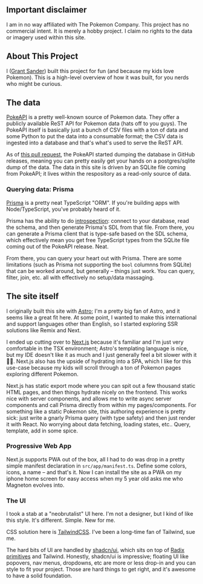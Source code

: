 ## Important disclaimer

I am in no way affiliated with The Pokemon Company. This project has no commercial intent. It is merely a hobby project. I claim no rights to the data or imagery used within this site.

## About This Project

I ([Grant Sander](https://github.com/gksander)) built this project for fun (and because my kids love Pokemon). This is a high-level overview of how it was built, for you nerds who might be curious.

## The data

[PokeAPI](https://pokeapi.co/) is a pretty well-known source of Pokemon data. They offer a publicly available ReST API for Pokemon data (hats off to you guys). The PokeAPI itself is basically just a bunch of CSV files with a ton of data and some Python to put the data into a consumable format; the CSV data is ingested into a database and that's what's used to serve the ReST API.

As of [this pull request](https://github.com/PokeAPI/pokeapi/pull/1196), the PokeAPI started dumping the database in GitHub releases, meaning you can pretty easily get your hands on a postgres/sqlite dump of the data. The data in this site is driven by an SQLite file coming from PokeAPI; it lives within the respository as a read-only source of data.

### Querying data: Prisma

[Prisma](https://www.prisma.io/) is a pretty neat TypeScript "ORM". If you're building apps with Node/TypeScript, you've probably heard of it.

Prisma has the ability to do [introspection](https://www.prisma.io/docs/orm/prisma-schema/introspection): connect to your database, read the schema, and then generate Prisma's SDL from that file. From there, you can generate a Prisma client that is type-safe based on the SDL schema, which effectively mean you get free TypeScript types from the SQLite file coming out of the PokeAPI release. Neat.

From there, you can query your heart out with Prisma. There are some limitations (such as Prisma not supporting the `bool` columnns from SQLite) that can be worked around, but generally – things just work. You can query, filter, join, etc. all with effectively no setup/data massaging.

## The site itself

I originally built this site with [Astro](https://astro.build/); I'm a pretty big fan of Astro, and it seems like a great fit here. At some point, I wanted to make this international and support languages other than English, so I started exploring SSR solutions like Remix and Next.

I ended up cutting over to [Next.js](https://nextjs.org/) because it's familiar and I'm just very comfortable in the TSX environment; Astro's templating language is nice, but my IDE doesn't like it as much and I just generally feel a bit slower with it 🤷‍♂️. Next.js also has the upside of hydrating into a SPA, which I like for this use-case because my kids will scroll through a ton of Pokemon pages exploring different Pokemon.

Next.js has static export mode where you can spit out a few thousand static HTML pages, and then things hydrate nicely on the frontend. This works nice with server components, and allows me to write async server components and call Prisma directly from within my pages/components. For something like a static Pokemon site, this authoring experience is pretty sick: just write a gnarly Prisma query (with type safety) and then just render it with React. No worrying about data fetching, loading states, etc.. Query, template, add in some spice.

### Progressive Web App

Next.js supports PWA out of the box, all I had to do was drop in a pretty simple manifest declaration in `src/app/manifest.ts`. Define some colors, icons, a name – and that's it. Now I can install the site as a PWA on my iphone home screen for easy access when my 5 year old asks me who Magneton evolves into.

### The UI

I took a stab at a "neobrutalist" UI here. I'm not a designer, but I kind of like this style. It's different. Simple. New for me.

CSS solution here is [TailwindCSS](https://tailwindcss.com/). I've been a long-time fan of Tailwind, sue me.

The hard bits of UI are handled by [shadcn/ui](https://ui.shadcn.com/), which sits on top of [Radix primitives](https://www.radix-ui.com/primitives) and Tailwind. Honestly, shadcn/ui is impressive; floating UI like popovers, nav menus, dropdowns, etc are more or less drop-in and you can style to fit your project. Those are hard things to get right, and it's awesome to have a solid foundation.
